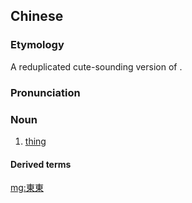 {{also|东东}}
==Chinese==
{{zh-forms|s=东东}}

===Etymology===
A reduplicated cute-sounding version of {{zh-l|東西|thing}}.

===Pronunciation===
{{zh-pron
|m=dōngdōng,tl=y
|c=dung1 dung1
|cat=n
}}

===Noun===
{{zh-noun}}

# {{lb|zh|neologism|humorous}} [[thing]]

====Derived terms====
{{zh-der|乜東東|什麼東東}}

[[mg:東東]]